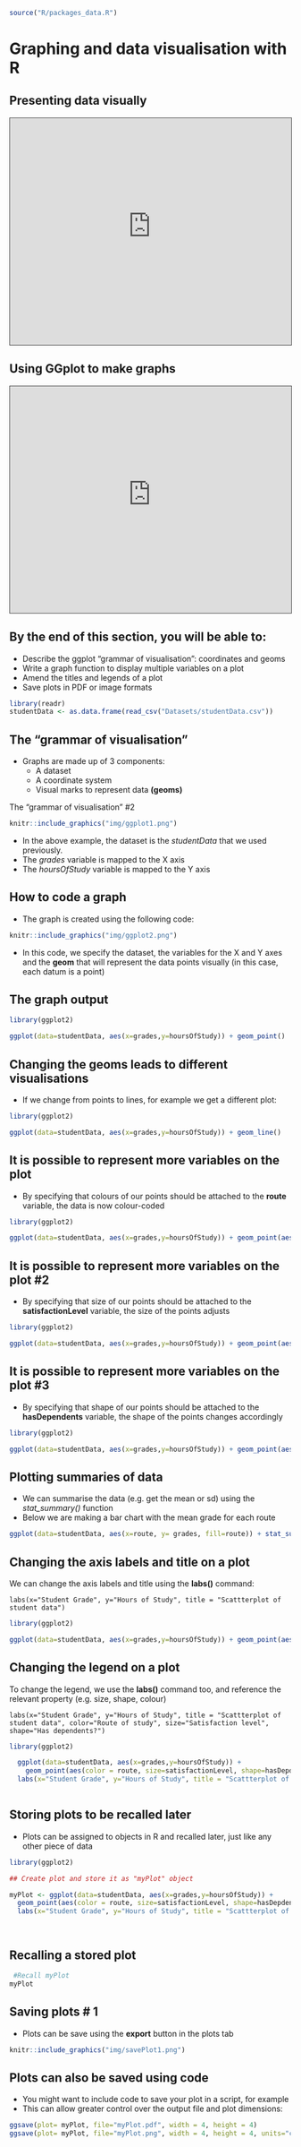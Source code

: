 

```r
source("R/packages_data.R")

```
# Graphing and data visualisation with R

## Presenting data visually

<iframe src="https://teesside.hosted.panopto.com/Panopto/Pages/Embed.aspx?id=1e941396-d607-40cb-8a4e-adaa008f9c64&autoplay=false&offerviewer=true&showtitle=true&showbrand=false&captions=false&interactivity=all" height="405" width="100%" style="border: 1px solid #464646;" allowfullscreen allow="autoplay"></iframe>

## Using GGplot to make graphs

<iframe src="https://teesside.hosted.panopto.com/Panopto/Pages/Embed.aspx?id=811ce074-1306-451d-94b5-af41010574ec&autoplay=false&offerviewer=true&showtitle=true&showbrand=true&captions=false&interactivity=all" height="405" width="100%" style="border: 1px solid #464646;" allowfullscreen allow="autoplay"></iframe>

## By the end of this section, you will be able to:
 

- Describe the ggplot "grammar of visualisation": coordinates and geoms
- Write a graph function to display multiple variables on a plot
- Amend the titles and legends of a plot
- Save plots in PDF or image formats

```r
library(readr)
studentData <- as.data.frame(read_csv("Datasets/studentData.csv"))
```

## The "grammar of visualisation"

 
- Graphs are made up of 3 components:
    * A dataset
    * A coordinate system
    * Visual marks to represent data __(geoms)__

The "grammar of visualisation" #2
 
 ```r

knitr::include_graphics("img/ggplot1.png") 
```
  
  - In the above example, the dataset is the _studentData_ that we used previously.
  - The _grades_ variable is mapped to the X axis
  - The _hoursOfStudy_ variable is mapped to the Y axis

## How to code a graph


- The graph is created using the following code:
```r

knitr::include_graphics("img/ggplot2.png") 
```

- In this code, we specify the dataset, the variables for the X and Y axes and the __geom__ that will represent the data points visually (in this case, each datum is a point)

## The graph output


```r

library(ggplot2)

ggplot(data=studentData, aes(x=grades,y=hoursOfStudy)) + geom_point()


```


## Changing the geoms leads to different visualisations


- If we change from points to lines, for example we get a different plot:

```r
library(ggplot2)

ggplot(data=studentData, aes(x=grades,y=hoursOfStudy)) + geom_line()
```


## It is possible to represent more variables on the plot


- By specifying that colours of our points should be attached to the __route__ variable, the data is now colour-coded

```r

library(ggplot2)

ggplot(data=studentData, aes(x=grades,y=hoursOfStudy)) + geom_point(aes(color = route))


```

## It is possible to represent more variables on the plot #2

- By specifying that size of our points should be attached to the __satisfactionLevel__ variable, the size of the points adjusts

```r

library(ggplot2)

ggplot(data=studentData, aes(x=grades,y=hoursOfStudy)) + geom_point(aes(color = route, size=satisfactionLevel))


```

## It is possible to represent more variables on the plot #3


- By specifying that shape of our points should be attached to the __hasDependents__ variable, the shape of the points changes accordingly

```r

library(ggplot2)

ggplot(data=studentData, aes(x=grades,y=hoursOfStudy)) + geom_point(aes(color = route, size=satisfactionLevel, shape=hasDepdendants))


```

## Plotting summaries of data

- We can summarise the data (e.g. get the mean or sd) using the *stat_summary()* function
- Below we are making a bar chart with the mean grade for each route

```r
ggplot(data=studentData, aes(x=route, y= grades, fill=route)) + stat_summary(fun.y = "mean", geom = "bar")
```


## Changing the axis labels and title on a plot

We can change the axis labels and title using the __labs()__ command:

    labs(x="Student Grade", y="Hours of Study", title = "Scattterplot of student data")

```r

library(ggplot2)

ggplot(data=studentData, aes(x=grades,y=hoursOfStudy)) + geom_point(aes(color = route, size=satisfactionLevel, shape=hasDepdendants)) + labs(x="Student Grade", y="Hours of Study", title = "Scattterplot of studentdata")


```

## Changing the legend on a plot


To change the legend, we use the __labs()__ command too, and reference the relevant property (e.g. size, shape, colour)

    labs(x="Student Grade", y="Hours of Study", title = "Scattterplot of student data", color="Route of study", size="Satisfaction level", shape="Has dependents?")

```r

library(ggplot2)

  ggplot(data=studentData, aes(x=grades,y=hoursOfStudy)) + 
    geom_point(aes(color = route, size=satisfactionLevel, shape=hasDepdendants)) +
  labs(x="Student Grade", y="Hours of Study", title = "Scattterplot of studentdata", color="Route of study", size="Satisfaction level", shape="Has dependents?")



```

## Storing plots to be recalled later

- Plots can be assigned to objects in R and recalled later, just like any other piece of data

```r

library(ggplot2)

## Create plot and store it as "myPlot" object

myPlot <- ggplot(data=studentData, aes(x=grades,y=hoursOfStudy)) +
  geom_point(aes(color = route, size=satisfactionLevel, shape=hasDepdendants)) +
  labs(x="Student Grade", y="Hours of Study", title = "Scattterplot of studentdata", color="Route of study", size="Satisfaction level", shape="Has dependents?")




```

## Recalling a stored plot



```r
 #Recall myPlot
myPlot
```


## Saving plots # 1


- Plots can be save using the __export__ button in the plots tab

```r

knitr::include_graphics("img/savePlot1.png") 
```

## Plots can also be saved using code


- You might want to include code to save your plot in a script, for example
- This can allow greater control over the output file and plot dimensions:
```r
ggsave(plot= myPlot, file="myPlot.pdf", width = 4, height = 4)
ggsave(plot= myPlot, file="myPlot.png", width = 4, height = 4, units="cm", dpi=320)
```



